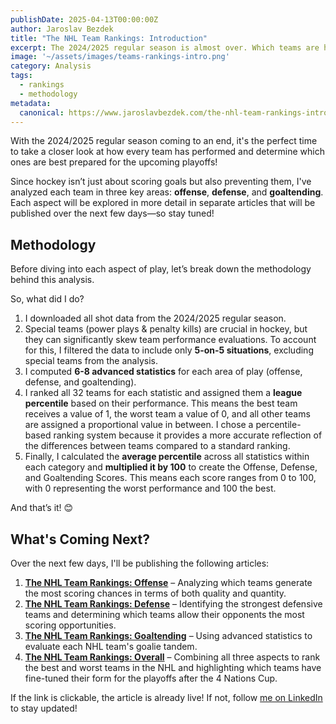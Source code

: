 ```yaml
---
publishDate: 2025-04-13T00:00:00Z
author: Jaroslav Bezdek
title: "The NHL Team Rankings: Introduction"
excerpt: The 2024/2025 regular season is almost over. Which teams are heating up before playoffs, and which have been hot from the season beginning? Before we dive into the results, let’s take a look at the methodology of the upcoming analysis!
image: '~/assets/images/teams-rankings-intro.png'
category: Analysis
tags:
  - rankings
  - methodology
metadata:
  canonical: https://www.jaroslavbezdek.com/the-nhl-team-rankings-introduction
---
```


With the 2024/2025 regular season coming to an end, it's the perfect time to take a closer look at how every team has performed and determine which ones are best prepared for the upcoming playoffs!

Since hockey isn’t just about scoring goals but also preventing them, I've analyzed each team in three key areas: **offense**, **defense**, and **goaltending**. Each aspect will be explored in more detail in separate articles that will be published over the next few days—so stay tuned!

## Methodology

Before diving into each aspect of play, let’s break down the methodology behind this analysis.

So, what did I do?

1. I downloaded all shot data from the 2024/2025 regular season.
1. Special teams (power plays & penalty kills) are crucial in hockey, but they can significantly skew team performance evaluations. To account for this, I filtered the data to include only **5-on-5 situations**, excluding special teams from the analysis.
1. I computed **6-8 advanced statistics** for each area of play (offense, defense, and goaltending).
1. I ranked all 32 teams for each statistic and assigned them a **league percentile** based on their performance. This means the best team receives a value of 1, the worst team a value of 0, and all other teams are assigned a proportional value in between. I chose a percentile-based ranking system because it provides a more accurate reflection of the differences between teams compared to a standard ranking.
1. Finally, I calculated the **average percentile** across all statistics within each category and **multiplied it by 100** to create the Offense, Defense, and Goaltending Scores. This means each score ranges from 0 to 100, with 0 representing the worst performance and 100 the best.

And that’s it! 😊

## What's Coming Next?

Over the next few days, I'll be publishing the following articles:

1. [**The NHL Team Rankings: Offense**](team-rankings-offense) – Analyzing which teams generate the most scoring chances in terms of both quality and quantity.
1. [**The NHL Team Rankings: Defense**](team-rankings-defense) – Identifying the strongest defensive teams and determining which teams allow their opponents the most scoring opportunities.
1. [**The NHL Team Rankings: Goaltending**](team-rankings-goaltending) – Using advanced statistics to evaluate each NHL team's goalie tandem.
1. [**The NHL Team Rankings: Overall**](team-rankings-overall) – Combining all three aspects to rank the best and worst teams in the NHL and highlighting which teams have fine-tuned their form for the playoffs after the 4 Nations Cup.

If the link is clickable, the article is already live! If not, follow [me on LinkedIn](https://www.linkedin.com/in/jaroslavbezdek/) to stay updated!
